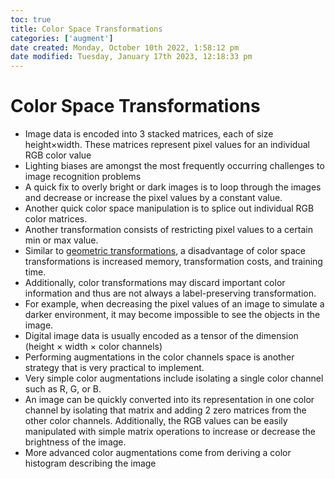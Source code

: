 ```yaml
---
toc: true
title: Color Space Transformations
categories: ['augment']
date created: Monday, October 10th 2022, 1:58:12 pm
date modified: Tuesday, January 17th 2023, 12:18:33 pm
---
```


# Color Space Transformations
- Image data is encoded into 3 stacked matrices, each of size height×width. These matrices represent pixel values for an individual RGB color value
- Lighting biases are amongst the most frequently occurring challenges to image recognition problems
- A quick fix to overly bright or dark images is to loop through the images and decrease or increase the pixel values by a constant value.
- Another quick color space manipulation is to splice out individual RGB color matrices.
- Another transformation consists of restricting pixel values to a certain min or max value.
- Similar to [geometric transformations](geometric transformations.qmd), a disadvantage of color space transformations is increased memory, transformation costs, and training time.
- Additionally, color transformations may discard important color information and thus are not always a label-preserving transformation.
- For example, when decreasing the pixel values of an image to simulate a darker environment, it may become impossible to see the objects in the image.
- Digital image data is usually encoded as a tensor of the dimension (height × width × color channels)
- Performing augmentations in the color channels space is another strategy that is very practical to implement.
- Very simple color augmentations include isolating a single color channel such as R, G, or B.
- An image can be quickly converted into its representation in one color channel by isolating that matrix and adding 2 zero matrices from the other color channels. Additionally, the RGB values can be easily manipulated with simple matrix operations to increase or decrease the brightness of the image.
- More advanced color augmentations come from deriving a color histogram describing the image



